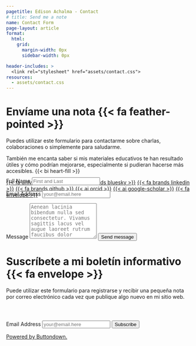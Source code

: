 ```yaml
---
pagetitle: Edison Achalma - Contact
# title: Send me a note
name: Contact Form
page-layout: article
format: 
  html: 
    grid:
      margin-width: 0px
      sidebar-width: 0px

header-includes: >
  <link rel="stylesheet" href="assets/contact.css">
resources:
  - assets/contact.css
---
```


::: {.grid}

::: {.g-col-5 #note}

# Envíame una nota {{< fa feather-pointed >}}

Puedes utilizar este formulario para contactarme sobre charlas, colaboraciones o simplemente para saludarme.

También me encanta saber si mis materiales educativos te han resultado útiles y cómo podrían mejorarse, especialmente si pudieran hacerse más accesibles. {{< bi heart-fill >}}

<a class="link-dark me-1" href="/accessibility.html" title="Accessibility commitment" target="_blank" rel="noopener">{{< fa universal-access >}}</a>
<a class="link-dark me-1" href="https://bsky.app/profile/achalmaedison.com" title="bluesky" target="_blank" rel="noopener">{{< fa brands bluesky >}}</a>
<a class="link-dark me-1" href="https://linkedin.com/in/achalmaedison" title="LinkedIn" target="_blank" rel="noopener">{{< fa brands linkedin >}}</a>
<a class="link-dark me-1" href="https://github.com/achalmed" title="github" target="_blank" rel="noopener">{{< fa brands github >}}</a>
<!-- <a class="link-dark me-1" href="https://hachyderm.io/@achalmaedison" title="mastodon" target="_blank" rel="noopener">{{< fa brands mastodon >}}</a> -->
<a class="link-dark me-1" href="https://orcid.org/0000-0001-6996-3364" title="orcid" target="_blank" rel="noopener">{{< ai orcid >}}</a>
<a class="link-dark me-1" href="https://scholar.google.com/citations?hl=en&user=LvAkIvcAAAAJ" title="Google Scholar" target="_blank"rel="noopener">{{< ai google-scholar >}}</a>
<a class="link-dark me-1" href="https://buttondown.com/achalmaedison" title="Newsletter" target="_blank" rel="noopener">{{< fa envelope >}}</a>

:::
<!-- source: https://github.com/mccarthy-m-g/tidytales/blob/main/about/index.qmd#L24-L46 -->

::: {.g-col-1}
:::

::: {.g-col-6 #form}

<form 
style="margin-top: -5em;"
action="https://formspree.io/f/mgvananz" method="POST" accept-charset="utf-8">


<label for="full-name">Full Name</label>
<input type="text" name="name" id="full-name" class="form-control" placeholder="First and Last" required>

<label for="email-address">Email Address</label>
<input type="email" name="_replyto" id="email-address" class="form-control" placeholder="your@email.here" required>

<label for="message">Message</label>
  <textarea rows="6" name="message" id="message" class="form-control" placeholder="Aenean lacinia bibendum nulla sed consectetur. Vivamus sagittis lacus vel augue laoreet rutrum faucibus dolor auctor. Donec ullamcorper nulla non metus auctor fringilla nullam quis risus." required></textarea>

<button type="submit" class="btn btn-primary mt-4">Send message</button>
</form>

:::

::: {.g-col-5 #buttondown}

# Suscríbete a mi boletín informativo {{< fa envelope >}}

Puede utilizar este formulario para registrarse y recibir una pequeña nota por correo electrónico cada vez que publique algo nuevo en mi sitio web.

:::

::: {.g-col-1}
:::

::: {.g-col-6 #buttondown-form}


```{=html}
<form
  style="margin-top: 4em;"
  action="https://buttondown.com/api/emails/embed-subscribe/achalmaedison"
  method="post"
  target="popupwindow"
  onsubmit="window.open('https://buttondown.com/achalmaedison?tag=website', 'popupwindow')"
  class="embeddable-buttondown-form"
>
  <label for="bd-email">Email Address</label>
  <input 
  class="form-control"
  placeholder="your@email.here" 
  type="email" name="email" id="bd-email" />
  
  <input 
  class="btn btn-primary mt-1"
  type="submit" value="Subscribe" />
  <p>
    <a href="https://buttondown.com/refer/achalmaedison" target="_blank">Powered by Buttondown.</a>
  </p>
</form>
```

:::


:::
<!-- end grid -->
